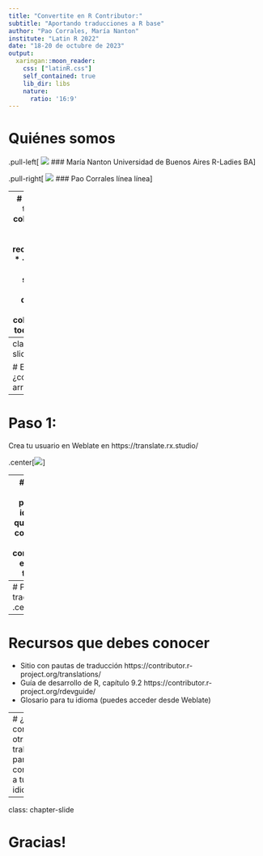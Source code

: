 ---
title: "Convertite en R Contributor:"
subtitle: "Aportando traducciones a R base"
author: "Pao Corrales, María Nanton"
institute: "Latin R 2022"
date: "18-20 de octubre de 2023"
output:
  xaringan::moon_reader:
    css: ["latinR.css"]
    self_contained: true
    lib_dir: libs
    nature:
      ratio: '16:9'
---
# Quiénes somos

.pull-left[
![](maria.jpeg)
### María Nanton
Universidad de Buenos Aires
R-Ladies BA
]

.pull-right[
![](maria.jpeg)
### Pao Corrales
línea
línea
]

---
# El proyecto: traducción colaborativa de R base (y paquetes recomendados)
* + 20 idiomas
* ~ 150k strings por idioma
* decenas de personas colaborando en todo el mundo!

---
class: chapter-slide

# Entonces... ¿cómo arrancar?

---
# Paso 1:
Crea tu usuario en Weblate en https://translate.rx.studio/

.center[<img src="weblate1.jpg"/>]

---
# Paso 2:
Elige el proyecto, idioma al que quieres contribuir y un componente en el que trabajar

.center[<img src="weblate2.jpg"/>]



---
# Paso 3:
A traducir!
.center[<img src="weblate3.jpg"/>]

---
# Recursos que debes conocer
* Sitio con pautas de traducción
https://contributor.r-project.org/translations/
* Guía de desarrollo de R, capítulo 9.2
https://contributor.r-project.org/rdevguide/
* Glosario para tu idioma (puedes acceder desde Weblate)

---
# ¿Cómo conocer a otrxs trabajando para contribuir a tu idioma?

---
class: chapter-slide

# Gracias!

